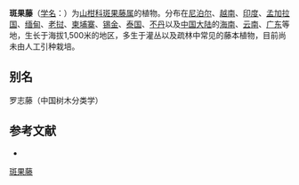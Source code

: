 {{Speciesbox
| name = 斑果藤
| status = 
| status_system = 
| image = 
| genus = Stixis
| species = suaveolens
| authority = (Roxb.) Pierre in Bull.
}}

'''斑果藤'''（[[学名|学名]]：{{lang|la|''Stixis suaveolens''}}）为[[山柑科|山柑科]][[斑果藤属|斑果藤属]]的植物。分布在[[尼泊尔|尼泊尔]]、[[越南|越南]]、[[印度|印度]]、[[孟加拉国|孟加拉国]]、[[缅甸|缅甸]]、[[老挝|老挝]]、[[柬埔寨|柬埔寨]]、[[锡金|锡金]]、[[泰国|泰国]]、[[不丹|不丹]]以及[[中国大陆|中国大陆]]的[[海南|海南]]、[[云南|云南]]、[[广东|广东]]等地，生长于海拔1,500米的地区，多生于灌丛以及疏林中常见的藤本植物，目前尚未由人工引种栽培。

== 别名 ==
罗志藤（中国树木分类学）

== 参考文献 ==
<div class="references-small">
* {{cite web| url =http://www.bioinfo.cn/db05/KmzwSpecies.php?action=view&id=2860| title =斑果藤| work =《中国高等植物数据库全库》| publisher =中国科学院微生物研究所| author =昆明植物研究所| accessdate =2009-02-23| deadurl =yes| archiveurl =https://web.archive.org/web/20160305090902/http://www.bioinfo.cn/db05/KmzwSpecies.php?action=view&id=2860| archivedate =2016-03-05}}
</div>
{{Taxonbar|from=Q11080287}}

[[Category:斑果藤属|斑果藤]]


{{植物小作品}}